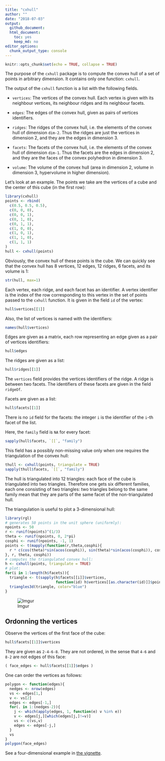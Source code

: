 ```yaml
---
title: "cxhull"
author: ""
date: "2018-07-03"
output:
  github_document:
  html_document:
    toc: yes
    keep_md: no
editor_options:
  chunk_output_type: console
---
```


```r
knitr::opts_chunk$set(echo = TRUE, collapse = TRUE)
```

The purpose of the `cxhull` package is to compute the convex hull of a set of
points in arbitrary dimension.
It contains only one function: `cxhull`.

The output of the `cxhull` function is a list with the following fields.

- `vertices`: The vertices of the convex hull. Each vertex is given with its
neighbour vertices, its neighbour ridges and its neighbour facets.

- `edges`: The edges of the convex hull, given as pairs of vertices
identifiers.

- `ridges`: The ridges of the convex hull, i.e. the elements of the convex hull
of dimension `dim-2`. Thus the ridges are just the vertices in dimension 2, and
they are the edges in dimension 3.

- `facets`: The facets of the convex hull, i.e. the elements of the convex hull
of dimension `dim-1`. Thus the facets are the edges in dimension 2, and they
are the faces of the convex polyhedron in dimension 3.

- `volume`: The volume of the convex hull
(area in dimension 2, volume in dimension 3, hypervolume in higher dimension).

Let's look at an example. The points we take are the vertices of a cube and
the center of this cube (in the first row):

```r
library(cxhull)
points <- rbind(
  c(0.5, 0.5, 0.5),
  c(0, 0, 0),
  c(0, 0, 1),
  c(0, 1, 0),
  c(0, 1, 1),
  c(1, 0, 0),
  c(1, 0, 1),
  c(1, 1, 0),
  c(1, 1, 1)
)
hull <- cxhull(points)
```

Obviously, the convex hull of these points is the cube.
We can quickly see that the convex hull has 8 vertices, 12 edges, 12 ridges,
6 facets, and its volume is 1:

```r
str(hull, max=1)
```

Each vertex, each ridge, and each facet has an identifier.
A vertex identifier is the index of the row corresponding to
this vertex in the set of points passed to the `cxhull` function.
It is given in the field `id` of the vertex:

```r
hull$vertices[[1]]
```

Also, the list of vertices is named with the identifiers:

```r
names(hull$vertices)
```

Edges are given as a matrix, each row representing an edge given as a pair of
vertices identifiers:

```r
hull$edges
```

The ridges are given as a list:

```r
hull$ridges[[1]]
```

The `vertices` field provides the vertices identifiers of the ridge.
A ridge is between two facets. The identifiers of these facets are given in
the field `ridgeOf`.

Facets are given as a list:

```r
hull$facets[[1]]
```

There is no `id` field for the facets: the integer `i` is the identifier of
the `i`-th facet of the list.

Here, the `family` field is `NA` for every facet:

```r
sapply(hull$facets, `[[`, "family")
```

This field has a possibly non-missing value only when one requires the
triangulation of the convex hull:

```r
thull <- cxhull(points, triangulate = TRUE)
sapply(thull$facets, `[[`, "family")
```

The hull is triangulated into 12 triangles: each face of the cube is
triangulated into two triangles.
Therefore one gets six different families, each one consisting of two
triangles: two triangles belong to the same family mean that they are parts of
the same facet of the non-triangulated hull.

The triangulation is useful to plot a 3-dimensional hull:

```r
library(rgl)
# generates 50 points in the unit sphere (uniformly):
npoints <- 50
r <- runif(npoints)^(1/3)
theta <- runif(npoints, 0, 2*pi)
cosphi <- runif(npoints, -1, 1)
points <- t(mapply(function(r,theta,cosphi){
  r * c(cos(theta)*sin(acos(cosphi)), sin(theta)*sin(acos(cosphi)), cosphi)
}, r, theta, cosphi))
# computes the triangulated convex hull:
h <- cxhull(points, triangulate = TRUE)
# plot:
for(i in 1:length(h$facets)){
  triangle <- t(sapply(h$facets[[i]]$vertices,
                       function(id) h$vertices[[as.character(id)]]$point))
  triangles3d(triangle, color="blue")
}
```

![Imgur](https://i.imgur.com/9Awcfg7.png)


## Ordonning the vertices

Observe the vertices of the first face of the cube:

```r
hull$facets[[1]]$vertices
```

They are given as `2-4-6-8`.
They are not ordered, in the sense that `4-6` and `8-2` are not edges of this
face:

```r
( face_edges <- hull$facets[[1]]$edges )
```

One can order the vertices as follows:

```r
polygon <- function(edges){
  nedges <- nrow(edges)
  vs <- edges[1,]
  v <- vs[2]
  edges <- edges[-1,]
  for(. in 1:(nedges-2)){
    j <- which(apply(edges, 1, function(e) v %in% e))
    v <- edges[j,][which(edges[j,]!=v)]
    vs <- c(vs,v)
    edges <- edges[-j,]
  }
  vs
}
polygon(face_edges)
```

See a four-dimensional example in [the vignette](https://cran.r-project.org/web/packages/cxhull/vignettes/truncated_tesseract.html). 
